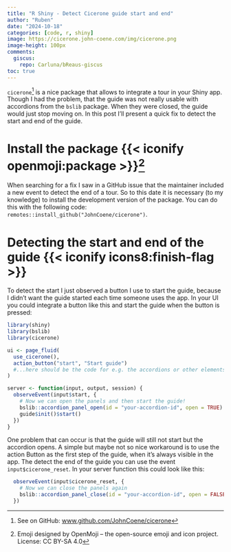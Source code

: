 ```yaml
---
title: "R Shiny - Detect Cicerone guide start and end"
author: "Ruben"
date: "2024-10-18"
categories: [code, r, shiny]
image: https://cicerone.john-coene.com/img/cicerone.png
image-height: 100px
comments:
  giscus:
    repo: Carluna/bReaus-giscus
toc: true
---
```


`cicerone`[^1] is a nice package that allows to integrate a tour in your Shiny app. Though I had the problem, that the guide was not really usable with accordions from the `bslib` package. When they were closed, the guide would just stop moving on. In this post I'll present a quick fix to detect the start and end of the guide.

# Install the package {{< iconify openmoji:package >}}[^2]

When searching for a fix I saw in a GitHub issue that the maintainer included a new event to detect the end of a tour. So to this date it is necessary (to my knowledge) to install the development version of the package. You can do this with the following code: `remotes::install_github("JohnCoene/cicerone")`.

# Detecting the start and end of the guide {{< iconify icons8:finish-flag >}}

To detect the start I just observed a button I use to start the guide, because I didn't want the guide started each time someone uses the app. In your UI you could integrate a button like this and start the guide when the button is pressed:

```r
library(shiny)
library(bslib)
library(cicerone)

ui <- page_fluid(
  use_cicerone(),
  action_button("start", "Start guide")
  #...here should be the code for e.g. the accordions or other elements 
)

server <- function(input, output, session) {
  observeEvent(input$start, {
    # Now we can open the panels and then start the guide!
    bslib::accordion_panel_open(id = "your-accordion-id", open = TRUE)
    guide$init()$start()
  })
}
```

One problem that can occur is that the guide will still not start but the accordion opens. A simple but maybe not so nice workaround is to use the action Button as the first step of the guide, when it's always visible in the app. The detect the end of the guide you can use the event `input$cicerone_reset`. In your server function this could look like this:

```r
  observeEvent(input$cicerone_reset, {
    # Now we can close the panels again
    bslib::accordion_panel_close(id = "your-accordion-id", open = FALSE)
  })
```


[^1]: See on GitHub: [www.github.com/JohnCoene/cicerone](www.github.com/JohnCoene/cicerone) 
[^2]: Emoji designed by OpenMoji – the open-source emoji and icon project. License: CC BY-SA 4.0

